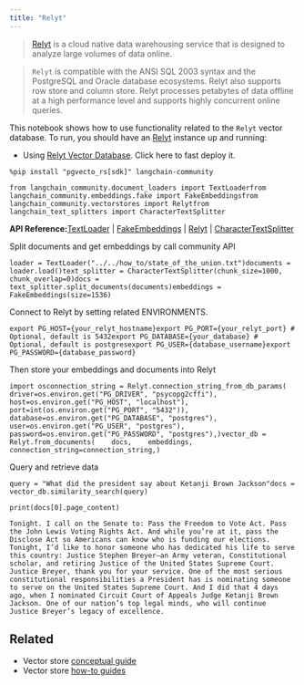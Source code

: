 ```yaml
---
title: "Relyt"
---
```


> [Relyt](https://docs.relyt.cn/oss/vector-engine/use/) is a cloud native data warehousing service that is designed to analyze large volumes of data online.

> `Relyt` is compatible with the ANSI SQL 2003 syntax and the PostgreSQL and Oracle database ecosystems. Relyt also supports row store and column store. Relyt processes petabytes of data offline at a high performance level and supports highly concurrent online queries.

This notebook shows how to use functionality related to the `Relyt` vector database. To run, you should have an [Relyt](https://docs.relyt.cn/) instance up and running:

* Using [Relyt Vector Database](https://docs.relyt.cn/oss/vector-engine/use/). Click here to fast deploy it.

```
%pip install "pgvecto_rs[sdk]" langchain-community
```

```
from langchain_community.document_loaders import TextLoaderfrom langchain_community.embeddings.fake import FakeEmbeddingsfrom langchain_community.vectorstores import Relytfrom langchain_text_splitters import CharacterTextSplitter
```

**API Reference:**[TextLoader](https://python.langchain.com/api_reference/community/document_loaders/langchain_community.document_loaders.text.TextLoader.html) | [FakeEmbeddings](https://python.langchain.com/api_reference/community/embeddings/langchain_community.embeddings.fake.FakeEmbeddings.html) | [Relyt](https://python.langchain.com/api_reference/community/vectorstores/langchain_community.vectorstores.relyt.Relyt.html) | [CharacterTextSplitter](https://python.langchain.com/api_reference/text_splitters/character/langchain_text_splitters.character.CharacterTextSplitter.html)

Split documents and get embeddings by call community API

```
loader = TextLoader("../../how_to/state_of_the_union.txt")documents = loader.load()text_splitter = CharacterTextSplitter(chunk_size=1000, chunk_overlap=0)docs = text_splitter.split_documents(documents)embeddings = FakeEmbeddings(size=1536)
```

Connect to Relyt by setting related ENVIRONMENTS.

```
export PG_HOST={your_relyt_hostname}export PG_PORT={your_relyt_port} # Optional, default is 5432export PG_DATABASE={your_database} # Optional, default is postgresexport PG_USER={database_username}export PG_PASSWORD={database_password}
```

Then store your embeddings and documents into Relyt

```
import osconnection_string = Relyt.connection_string_from_db_params(    driver=os.environ.get("PG_DRIVER", "psycopg2cffi"),    host=os.environ.get("PG_HOST", "localhost"),    port=int(os.environ.get("PG_PORT", "5432")),    database=os.environ.get("PG_DATABASE", "postgres"),    user=os.environ.get("PG_USER", "postgres"),    password=os.environ.get("PG_PASSWORD", "postgres"),)vector_db = Relyt.from_documents(    docs,    embeddings,    connection_string=connection_string,)
```

Query and retrieve data

```
query = "What did the president say about Ketanji Brown Jackson"docs = vector_db.similarity_search(query)
```

```
print(docs[0].page_content)
```

```
Tonight. I call on the Senate to: Pass the Freedom to Vote Act. Pass the John Lewis Voting Rights Act. And while you’re at it, pass the Disclose Act so Americans can know who is funding our elections. Tonight, I’d like to honor someone who has dedicated his life to serve this country: Justice Stephen Breyer—an Army veteran, Constitutional scholar, and retiring Justice of the United States Supreme Court. Justice Breyer, thank you for your service. One of the most serious constitutional responsibilities a President has is nominating someone to serve on the United States Supreme Court. And I did that 4 days ago, when I nominated Circuit Court of Appeals Judge Ketanji Brown Jackson. One of our nation’s top legal minds, who will continue Justice Breyer’s legacy of excellence.
```

## Related

* Vector store [conceptual guide](/src/oss/concepts/vectorstores)
* Vector store [how-to guides](/src/oss/how_to/#vector-stores)
